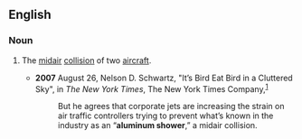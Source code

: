 ==English==
{{rfv}}
===Noun===
{{en-noun|sg=[[aluminum]] [[shower]]}}

# {{aviation}} The [[midair]] [[collision]] of two [[aircraft]].
#*'''2007''' August 26, Nelson D. Schwartz, "It’s Bird Eat Bird in a Cluttered Sky", in ''The New York Times'', The New York Times Company,<sup>[http://www.nytimes.com/2007/08/26/weekinreview/26schwartz.html]</sup>
#*: But he agrees that corporate jets are increasing the strain on air traffic controllers trying to prevent what’s known in the industry as an “'''aluminum shower''',” a midair collision.